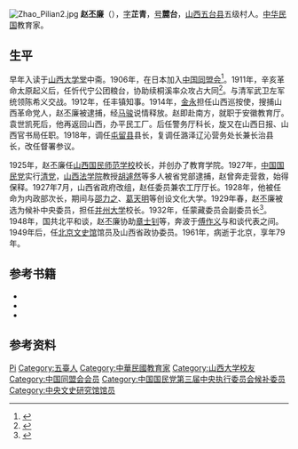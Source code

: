 [[File:Zhao_Pilian2.jpg|thumb]]
'''赵丕廉'''（{{bd|1882年||1961年||catIdx=Z赵}}），[[表字|字]]'''芷青'''，[[号|号]]'''麓台'''，[[山西|山西]][[五台县|五台县]]五级村人。[[中华民国|中华民国]]教育家。

==生平==
早年入读于[[山西大学堂|山西大学堂]]中斋。1906年，在日本加入[[中国同盟会|中国同盟会]]<ref>{{cite news|author=散木|title=邓之诚笔下燕大学生赵宗复的故事|url=http://dangshi.people.com.cn/n/2014/0226/c85037-24470742.html|accessdate=2015-02-02|newspaper=人民网|archive-date=2019-06-09|archive-url=https://web.archive.org/web/20190609100702/http://dangshi.people.com.cn/n/2014/0226/c85037-24470742.html|dead-url=no}}</ref>。1911年，辛亥革命太原起义后，任忻代宁公团粮台，协助续桐溪率众攻占大同<ref>{{cite news|title=军阀“不倒翁”：阎锡山当38年山西土皇帝|url=http://mil.sohu.com/20140829/n403853908.shtml|accessdate=2015-02-02|newspaper=搜狐网|archive-url=https://web.archive.org/web/20160305011544/http://mil.sohu.com/20140829/n403853908.shtml|archive-date=2016-03-05|dead-url=yes}}</ref>。与清军武卫左军统领陈希义交战。1912年，任丰镇知事。1914年，[[金永|金永]]担任山西巡按使，搜捕山西革命党人，赵丕廉被逮捕，经[[马骏_(1881年)|马骏]]说情释放。赵即赴南方，就职于安徽教育厅。袁世凯死后，他再返回山西，办平民工厂。后任警务厅科长，旋又在山西日报、山西官书局任职。1918年，调任[[屯留县|屯留县]]县长，复调任潞泽辽沁营务处长兼长治县长，改任督署参议。

1925年，赵丕廉任[[山西国民师范学校|山西国民师范学校]]校长，并创办了教育学院。1927年，[[中国国民党|中国国民党]]实行[[清党|清党]]，[[山西法学院|山西法学院]]教授[[胡遽然|胡遽然]]等多人被省党部逮捕，赵曾奔走营救，始得保释。1927年7月，山西省政府改组，赵任委员兼农工厅厅长。1928年，他被任命为内政部次长，期间与[[邵力之|邵力之]]、[[葛天明|葛天明]]等创设文化大学。1929年春，赵丕廉被选为候补中央委员，担任[[并州大学|并州大学]]校长。1932年，任蒙藏委员会副委员长<ref>{{cite news|title=张皓：1946年西藏地方代表出席制宪国大问题之探析|url=http://jds.cass.cn/Item/24269.aspx|accessdate=2015-02-02|newspaper=《史学集刊》2013年第4期}}</ref>。1948年，国共北平和谈，赵丕廉协助[[章士钊|章士钊]]等，奔波于[[傅作义|傅作义]]与和谈代表之间。1949年后，任[[北京文史馆|北京文史馆]]馆员及山西省政协委员。1961年，病逝于北京，享年79年。

==参考书籍 ==
* <span style="font-size:90%;">{{Cite book|author = 徐友春主編|title = 民国人物大辞典 増訂版|year = 2007|publisher = 河北人民出版社|isbn = 978-7-202-03014-1}}</span>
* <span style="font-size:90%;">{{Cite book|author = 劉国銘主編|title = 中国国民党百年人物全書|year = 2005|publisher = 団結出版社|isbn = 7-80214-039-0}}</span>
* <span style="font-size:90%;">{{Cite book|author = 劉寿林ほか編|title = 民国職官年表|year = 1995|publisher = [[中華書局|中華書局]]|isbn = 7-101-01320-1}}</span>

== 参考资料 ==
{{Reflist}}

{{中央文史研究馆馆员}}

{{Authority control}}
{{DEFAULTSORT:Zhao赵}}
[[Category:赵姓|Pi]]
[[Category:五臺人|Category:五臺人]]
[[Category:中華民國教育家|Category:中華民國教育家]]
[[Category:山西大学校友|Category:山西大学校友]]
[[Category:中国同盟会会员|Category:中国同盟会会员]]
[[Category:中国国民党第三届中央执行委员会候补委员|Category:中国国民党第三届中央执行委员会候补委员]]
[[Category:中央文史研究馆馆员|Category:中央文史研究馆馆员]]